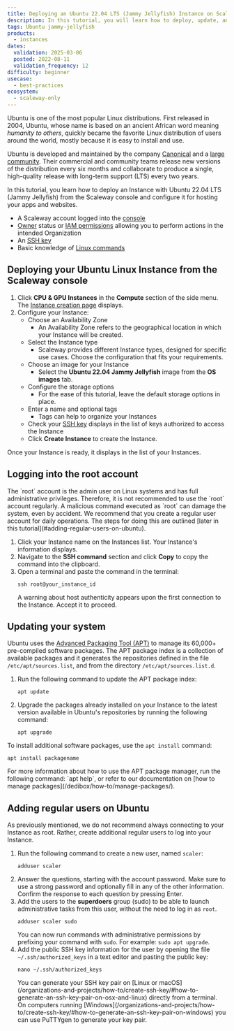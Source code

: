 ```yaml
---
title: Deploying an Ubuntu 22.04 LTS (Jammy Jellyfish) Instance on Scaleway
description: In this tutorial, you will learn how to deploy, update, and manage a Ubuntu 22.04 LTS (Jammy Jellyfish) Instance on Scaleway.
tags: Ubuntu jammy-jellyfish
products:
  - instances
dates:
  validation: 2025-03-06
  posted: 2022-08-11
  validation_frequency: 12
difficulty: beginner
usecase:
  - best-practices
ecosystem:
  - scaleway-only
---
```



Ubuntu is one of the most popular Linux distributions. First released in 2004, Ubuntu, whose name is based on an ancient African word meaning _humanity to others_, quickly became the favorite Linux distribution of users around the world, mostly because it is easy to install and use.

Ubuntu is developed and maintained by the company [Canonical](https://canonical.com/) and a [large community](https://loco.ubuntu.com/). Their commercial and community teams release new versions of the distribution every six months and collaborate to produce a single, high-quality release with long-term support (LTS) every two years.

In this tutorial, you learn how to deploy an Instance with Ubuntu 22.04 LTS (Jammy Jellyfish) from the Scaleway console and configure it for hosting your apps and websites.

<Requirements />

- A Scaleway account logged into the [console](https://account.scaleway.com/?service=elements)
- [Owner](/iam/concepts/#owner) status or [IAM permissions](/iam/concepts/#permission) allowing you to perform actions in the intended Organization
- An [SSH key](/organizations-and-projects/how-to/create-ssh-key/)
- Basic knowledge of [Linux commands](/dedibox/reference-content/basic-linux-commands/)

## Deploying your Ubuntu Linux Instance from the Scaleway console

1. Click **CPU & GPU Instances** in the **Compute** section of the side menu. The [Instance creation page](https://console.scaleway.com/instance/servers/create) displays.
2. Configure your Instance:
    * Choose an Availability Zone
        * An Availability Zone refers to the geographical location in which your Instance will be created.
    * Select the Instance type
        * Scaleway provides different Instance types, designed for specific use cases. Choose the configuration that fits your requirements.
    * Choose an image for your Instance
        * Select the **Ubuntu 22.04 Jammy Jellyfish** image from the **OS images** tab.
    * Configure the storage options
        * For the ease of this tutorial, leave the default storage options in place.
    * Enter a name and optional tags
        * Tags can help to organize your Instances
    * Check your [SSH key](/organizations-and-projects/how-to/create-ssh-key/) displays in the list of keys authorized to access the Instance
    * Click **Create Instance** to create the Instance.

Once your Instance is ready, it displays in the list of your Instances.

## Logging into the root account

<Message type="tip">
  The `root` account is the admin user on Linux systems and has full administrative privileges.
  Therefore, it is not recommended to use the `root` account regularly. A malicious command executed as `root` can damage the system, even by accident.
  We recommend that you create a regular user account for daily operations. The steps for doing this are outlined [later in this tutorial](#adding-regular-users-on-ubuntu).
</Message>

1. Click your Instance name on the Instances list. Your Instance's information displays.
2. Navigate to the **SSH command** section and click **Copy** to copy the command into the clipboard.
3. Open a terminal and paste the command in the terminal:
    ```
    ssh root@your_instance_id
    ```
    <Message type="tip">
      A warning about host authenticity appears upon the first connection to the Instance. Accept it to proceed.
    </Message>

## Updating your system

Ubuntu uses the [Advanced Packaging Tool (APT)](https://ubuntu.com/server/docs/package-management) to manage its 60,000+ pre-compiled software packages.
The APT package index is a collection of available packages and it generates the repositories defined in the file `/etc/apt/sources.list`, and from the directory `/etc/apt/sources.list.d`.

1. Run the following command to update the APT package index:
    ```
    apt update
    ```
2. Upgrade the packages already installed on your Instance to the latest version available in Ubuntu's repositories by running the following command:
    ```
    apt upgrade
    ```

To install additional software packages, use the `apt install` command:
```
apt install packagename
```

<Message type="tip">
  For more information about how to use the APT package manager, run the following command: `apt help`, or refer to our documentation on [how to manage packages](/dedibox/how-to/manage-packages/).
</Message>

## Adding regular users on Ubuntu

As previously mentioned, we do not recommend always connecting to your Instance as root. Rather, create additional regular users to log into your Instance.

1. Run the following command to create a new user, named `scaler`:
    ```
    adduser scaler
    ```
2. Answer the questions, starting with the account password. Make sure to use a strong password and optionally fill in any of the other information. Confirm the response to each question by pressing Enter.
3. Add the users to the **superdoers** group (sudo) to be able to launch administrative tasks from this user, without the need to log in as `root`.
    ```
    adduser scaler sudo
    ```
    You can now run commands with administrative permissions by prefixing your command with `sudo`. For example: `sudo apt upgrade`.
4. Add the public SSH key information for the user by opening the file `~/.ssh/authorized_keys` in a text editor and pasting the public key:
    ```
    nano ~/.ssh/authorized_keys
    ```
    <Message type="tip">
      You can generate your SSH key pair on [Linux or macOS](/organizations-and-projects/how-to/create-ssh-key/#how-to-generate-an-ssh-key-pair-on-osx-and-linux) directly from a terminal. On computers running [Windows](/organizations-and-projects/how-to/create-ssh-key/#how-to-generate-an-ssh-key-pair-on-windows) you can use PuTTYgen to generate your key pair.
    </Message>